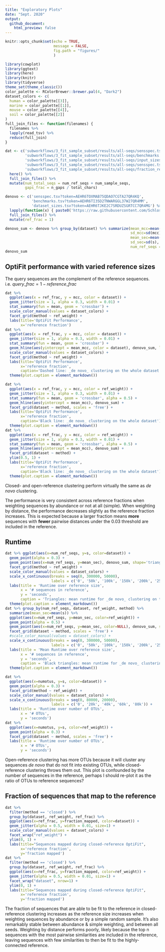 ```yaml
---
title: "Exploratory Plots"
date: "Sept. 2020"
output: 
  github_document:
    html_preview: false
---
```


```r
knitr::opts_chunk$set(echo = TRUE,
                      message = FALSE,
                      fig.path = "figures/"
                      )
```
```r
library(cowplot)
library(ggtext)
library(here)
library(knitr)
library(tidyverse)
theme_set(theme_classic())
color_palette <- RColorBrewer::brewer.pal(4, "Dark2")
dataset_colors <- c(
  human = color_palette[[3]],
  marine = color_palette[[1]],
  mouse = color_palette[[4]],
  soil = color_palette[[2]]
)
full_join_files <- function(filenames) {
  filenames %>% 
  lapply(read_tsv) %>% 
  reduce(full_join)
}
```
```r
dat <- c('subworkflows/3_fit_sample_subset/results/all-seqs/sensspec.tsv',
         'subworkflows/3_fit_sample_subset/results/all-seqs/benchmarks.tsv',
         'subworkflows/3_fit_sample_subset/results/all-seqs/input_sizes.tsv',
         'subworkflows/3_fit_sample_subset/results/all-seqs/sensspec.tsv',
         'subworkflows/3_fit_sample_subset/results/all-seqs/fraction_reads_mapped.tsv') %>% 
  here() %>% 
  full_join_files() %>% 
  mutate(num_total_seqs = num_ref_seqs + num_sample_seqs,
         gaps_frac = n_gaps / total_chars)

denovo <- c('sensspec.tsv?token=AEHR6TOXMAB75QDAO7CGTA27QR4KQ',
            'benchmarks.tsv?token=AEHR6TI35D2TNWARGGL37W27QR4MM',
            'dataset_sizes.tsv?token=AEHR6TJKE2C7SRDUZSGRTCC7QR4MG') %>% 
  lapply(function(x) { paste0('https://raw.githubusercontent.com/SchlossLab/OptiFitAnalysis/4fa7127bb6bacaa63657f0c18c0a8c6b6d18ebe7/subworkflows/1_prep_samples/results/', x)}) %>% 
  full_join_files() %>% 
  mutate(ref_frac = 1)

denovo_sum <- denovo %>% group_by(dataset) %>% summarize(mean_mcc=mean(mcc), 
                                                         sd_mcc=sd(mcc),
                                                         mean_sec=mean(s),
                                                         sd_sec=sd(s),
                                                         num_ref_seqs = mean(num_seqs))
denovo_sum
```

## OptiFit performance with varied reference sizes

The query sequences are the complement of the reference sequences. i.e. $query\_frac = 1 - reference\_frac$

```r
dat %>%
  ggplot(aes(x = ref_frac, y = mcc, color = dataset)) +
  geom_jitter(size = 1, alpha = 0.3, width = 0.01) +
  stat_summary(fun = mean, geom = 'crossbar') +
  scale_color_manual(values = dataset_colors) +
  facet_grid(method ~ ref_weight) +
  labs(title='OptiFit Performance',
       x='reference fraction')
dat %>%
  ggplot(aes(x = ref_frac, y = mcc, color = dataset)) +
  geom_jitter(size = 1, alpha = 0.3, width = 0.01) +
  stat_summary(fun = mean, geom = 'crossbar') +
  geom_hline(aes(yintercept = mean_mcc, color = dataset), denovo_sum, linetype='dashed') +
  scale_color_manual(values = dataset_colors) +
  facet_grid(method ~ ref_weight) +
  labs(title='OptiFit Performance',
       x='reference fraction',
       caption='Dashed line: _de novo_ clustering on the whole dataset.') +
  theme(plot.caption = element_markdown())

dat %>%
  ggplot(aes(x = ref_frac, y = mcc, color = ref_weight)) +
  geom_jitter(size = 1, alpha = 0.3, width = 0.01) +
  stat_summary(fun = mean, geom = 'crossbar', alpha = 0.5) +
  geom_hline(aes(yintercept = mean_mcc), denovo_sum) +
  facet_grid(dataset ~ method, scales = 'free') +
  labs(title='OptiFit Performance',
       x='reference fraction',
       caption='Black line: _de novo_ clustering on the whole dataset') +
  theme(plot.caption = element_markdown())
dat %>%
  ggplot(aes(x = ref_frac, y = mcc, color = ref_weight)) +
  geom_jitter(size = 1, alpha = 0.3, width = 0.01) +
  stat_summary(fun = mean, geom = 'crossbar', alpha = 0.5) +
  geom_hline(aes(yintercept = mean_mcc), denovo_sum) +
  facet_grid(dataset ~ method) +
  ylim(0.5, 1) +
  labs(title='OptiFit Performance',
       x='reference fraction',
       caption='Black line: _de novo_ clustering on the whole dataset') +
  theme(plot.caption = element_markdown())
```

Closed- and open-reference clustering perform virtually the same as _de novo_ clustering.

The performance is very consistent across reference fractions when weighting sequences by abundance or not at all (simple).
When weighting by distance, the performance decreases slightly as the reference fraction increases.
This is expected because a larger fraction means **more** sequences with **fewer** 
pairwise distances under the 0.03 threshold are included in the reference.


## Runtime

```r
dat %>% ggplot(aes(x=num_ref_seqs, y=s, color=dataset)) +
  geom_point(alpha = 0.3) +
  geom_point(aes(x=num_ref_seqs, y=mean_sec), denovo_sum, shape='triangle') +
  facet_grid(method ~ ref_weight) +
  scale_color_manual(values = dataset_colors) +
  scale_x_continuous(breaks = seq(0, 300000, 50000),
                     labels = c('0', '50k', '100k', '150k', '200k', '250k', '300k')) +
  labs(title = 'Runtime over reference size',
       x = '# sequences in reference',
       y = 'seconds',
       caption = 'Triangles: mean runtime for _de novo_ clustering on the entire dataset') +
  theme(plot.caption = element_markdown())
dat %>% group_by(num_ref_seqs, dataset, ref_weight, method) %>% 
  summarize(mean_sec=mean(s)) %>% 
  ggplot(aes(x=num_ref_seqs, y=mean_sec, color=ref_weight)) +
  geom_point(alpha = 0.5) +
  geom_point(aes(x=num_ref_seqs, y=mean_sec, color=NULL), denovo_sum, shape='triangle') +
  facet_grid(dataset ~ method, scales = 'free') +
  #scale_color_manual(values = dataset_colors) +
  scale_x_continuous(breaks = seq(0, 300000, 50000),
                     labels = c('0', '50k', '100k', '150k', '200k', '250k', '300k')) +
  labs(title = 'Mean Runtime over reference size',
       x = '# sequences in reference',
       y = 'seconds',
       caption = 'Black triangles: mean runtime for _de novo_ clustering on the entire dataset') +
  theme(plot.caption = element_markdown())
```

```r
dat %>%
  ggplot(aes(x=numotus, y=s, color=dataset)) +
  geom_point(alpha = 0.3) +
  facet_grid(method ~ ref_weight) +
  scale_color_manual(values = dataset_colors) +
  scale_x_continuous(breaks = seq(0, 80000, 20000),
                     labels = c('0', '20k', '40k', '60k', '80k')) +
  labs(title = 'Runtime over number of OTUs',
       x = '# OTUs',
       y = 'seconds')
dat %>%
  ggplot(aes(x=numotus, y=s, color=ref_weight)) +
  geom_point(alpha = 0.3) +
  facet_grid(dataset ~ method, scales = 'free') +
  labs(title = 'Runtime over number of OTUs',
       x = '# OTUs',
       y = 'seconds')
```

Open-reference clustering has more OTUs because it will cluster any sequences 
_de novo_ that do not fit into existing OTUs, 
while closed-reference clustering throws them out.
This plot is confounded by the number of sequences in the reference, 
perhaps I should re-plot it as the ratio of OTUs to reference sequences?

## Fraction of sequences that map to the reference
```r
dat %>% 
  filter(method == 'closed') %>% 
  group_by(dataset, ref_weight, ref_frac) %>% 
  ggplot(aes(x=ref_frac, y=fraction_mapped, color=dataset)) +
  geom_jitter(alpha = 0.5, width = 0.01, size=1) +
  scale_color_manual(values = dataset_colors) +
  facet_wrap("ref_weight") +
  ylim(0, 1) +
  labs(title="Sequences mapped during closed-reference OptiFit",
       x='reference fraction',
       y='fraction mapped')
dat %>% 
  filter(method == 'closed') %>% 
  group_by(dataset, ref_weight, ref_frac) %>% 
  ggplot(aes(x=ref_frac, y=fraction_mapped, color=ref_weight)) +
  geom_jitter(alpha = 0.5, width = 0.01, size=1) +
  facet_wrap("dataset", nrow=1) +
  ylim(0, 1) +
  labs(title="Sequences mapped during closed-reference OptiFit",
       x='reference fraction',
       y='fraction mapped')
```

The fraction of sequences that are able to be fit to the reference in closed-reference
clustering increases as the reference size increases when weighting sequences 
by abundance or by a simple random sample.
It's also remarkably stable between abundance & simple weighting, and 
between all seeds.
Weighting by distance performs poorly, likely because the top n sequences with 
the most pairwise similarities are included in the reference, 
leaving sequences with few similarities to then be fit to the highly-connected reference.